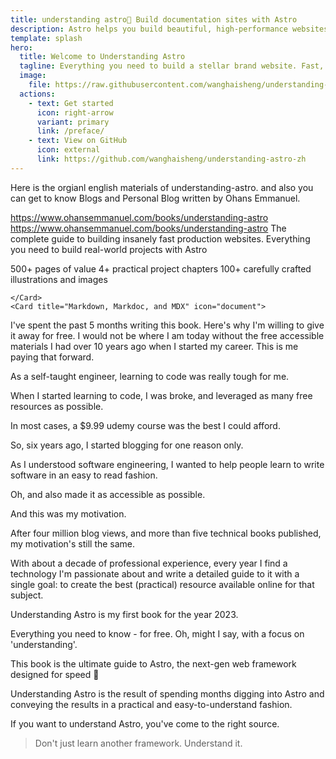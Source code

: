```yaml
---
title: understanding astro🌟 Build documentation sites with Astro
description: Astro helps you build beautiful, high-performance websites for brand.
template: splash
hero:
  title: Welcome to Understanding Astro
  tagline: Everything you need to build a stellar brand website. Fast, accessible, and easy-to-use.
  image:
    file: https://raw.githubusercontent.com/wanghaisheng/understanding-astro-zh/main/docs/public/images/book-cover-transparent.png
  actions:
    - text: Get started
      icon: right-arrow
      variant: primary
      link: /preface/
    - text: View on GitHub
      icon: external
      link: https://github.com/wanghaisheng/understanding-astro-zh
---
```




<CardGrid stagger>
	<Card title="Ohans Emmanuel" icon="open-book">
		Here is the orgianl english materials of understanding-astro. and also you can get to know Blogs
and Personal Blog written by Ohans Emmanuel.


https://www.ohansemmanuel.com/books/understanding-astro
	</Card>
	<Card title="English PDF download" icon="rocket">
  https://www.ohansemmanuel.com/books/understanding-astro
	</Card>
	<Card title="" icon="puzzle">
The complete guide to building insanely fast production websites.
Everything you need to build real-world projects with Astro

500+ pages of value
4+ practical project chapters
100+ carefully crafted illustrations and images

	</Card>
	<Card title="Markdown, Markdoc, and MDX" icon="document">
I've spent the past 5 months writing this book.
Here's why I'm willing to give it away for free.
I would not be where I am today without the free accessible materials I had over 10 years ago when I started my career. This is me paying that forward.

As a self-taught engineer, learning to code was really tough for me.

When I started learning to code, I was broke, and leveraged as many free resources as possible.

In most cases, a $9.99 udemy course was the best I could afford.

So, six years ago, I started blogging for one reason only.

As I understood software engineering, I wanted to help people learn to write software in an easy to read fashion.

Oh, and also made it as accessible as possible.

And this was my motivation.

After four million blog views, and more than five technical books published, my motivation's still the same.

With about a decade of professional experience, every year I find a technology I'm passionate about and write a detailed guide to it with a single goal: to create the best (practical) resource available online for that subject.

Understanding Astro is my first book for the year 2023.

Everything you need to know - for free. Oh, might I say, with a focus on 'understanding'.
	</Card>

</CardGrid>


<AboutAstro title="Brought to you by">
This book is the ultimate guide to Astro, the next-gen web framework designed for speed 🚀

Understanding Astro is the result of spending months digging into Astro and conveying the results in a practical and easy-to-understand fashion.

If you want to understand Astro, you've come to the right source.

> Don't just learn another framework. Understand it.

</AboutAstro>
